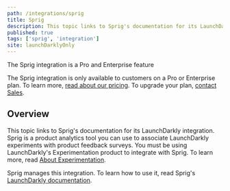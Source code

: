 ```yaml
---
path: /integrations/sprig
title: Sprig
description: This topic links to Sprig's documentation for its LaunchDarkly integration. Sprig is a product analytics tool you can use to associate LaunchDarkly experiments with product feedback surveys.
published: true
tags: ['sprig', 'integration']
site: launchDarklyOnly
---
```


<Callout intent="primary">
<CalloutTitle>The Sprig integration is a Pro and Enterprise feature</CalloutTitle>
<CalloutDescription>

The Sprig integration is only available to customers on a Pro or Enterprise plan. To learn more, [read about our pricing](https://launchdarkly.com/pricing/). To upgrade your plan, [contact Sales](https://launchdarkly.com/contact-sales/).

</CalloutDescription>
</Callout>

## Overview

This topic links to Sprig's documentation for its LaunchDarkly integration. Sprig is a product analytics tool you can use to associate LaunchDarkly experiments with product feedback surveys. You must be using LaunchDarkly's Experimentation product to integrate with Sprig. To learn more, read [About Experimentation](/home/about-experimentation).

Sprig manages this integration. To learn how to use it, read Sprig's [LaunchDarkly documentation](https://docs.sprig.com/docs/launchdarkly).
